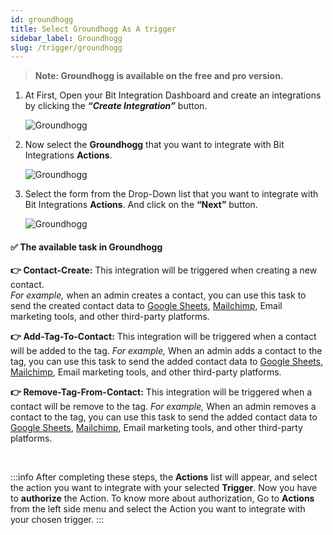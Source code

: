 ```yaml
---
id: groundhogg
title: Select Groundhogg As A trigger
sidebar_label: Groundhogg
slug: /trigger/groundhogg
---
```



> **Note: Groundhogg is available on the free and pro version.**

1. At First, Open your Bit Integration Dashboard and create an integrations by clicking the **_“Create Integration”_** button.

   <Image src="trigger/_create-integrations" alt="Groundhogg" w="1020" h="350" />

2. Now select the **Groundhogg** that you want to integrate with Bit Integrations **Actions**.

   <Image src="trigger/groundhogg/select-trigger" alt="Groundhogg" w="1020" h="350" />

3. Select the form from the Drop-Down list that you want to integrate with Bit Integrations **Actions**. And click on the **“Next”** button.

   <Image src="trigger/groundhogg/select-form-or-task-name" alt="Groundhogg" w="1020" h="350"/>
   
#### ✅ The available task in Groundhogg

**👉 Contact-Create:** This integration will be triggered when creating a new contact.  
*For example,* when an admin creates a contact, you can use this task to send the created contact data to [Google Sheets](https://docs.bit-integrations.bitapps.pro/integrations/google-sheet), [Mailchimp](https://docs.bit-integrations.bitapps.pro/integrations/wpcf7-mailchimp), Email marketing tools, and other third-party platforms.

**👉 Add-Tag-To-Contact:** This integration will be triggered when a contact will be added to the tag. 
*For example,* When an admin adds a contact to the tag, you can use this task to send the added contact data to [Google Sheets](https://docs.bit-integrations.bitapps.pro/integrations/google-sheet), [Mailchimp](https://docs.bit-integrations.bitapps.pro/integrations/wpcf7-mailchimp), Email marketing tools, and other third-party platforms.

**👉 Remove-Tag-From-Contact:** This integration will be triggered when a contact will be remove to the tag. 
*For example,* When an admin removes a contact to the tag, you can use this task to send the added contact data to [Google Sheets](https://docs.bit-integrations.bitapps.pro/integrations/google-sheet), [Mailchimp](https://docs.bit-integrations.bitapps.pro/integrations/wpcf7-mailchimp), Email marketing tools, and other third-party platforms.

<br/>

:::info
  After completing these steps, the **Actions** list will appear, and select the action you want to integrate with your selected **Trigger**. Now you have to **authorize** the Action. To know more about authorization, Go to **Actions** from the left side menu and select the Action you want to integrate with your chosen trigger.
:::

<Feedback/>